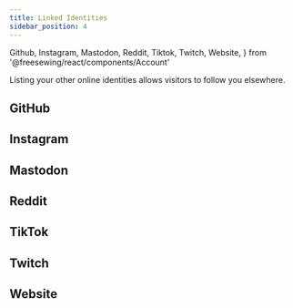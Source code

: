 ```yaml
---
title: Linked Identities
sidebar_position: 4
---
```


  Github,
  Instagram,
  Mastodon,
  Reddit,
  Tiktok,
  Twitch,
  Website,
} from '@freesewing/react/components/Account'

<DocusaurusDoc>
  <RoleBlock user>

Listing your other online identities allows visitors to follow you elsewhere.

## GitHub

<Github />

## Instagram

<Instagram />

## Mastodon

<Mastodon />

## Reddit

<Reddit />

## TikTok

<Tiktok />

## Twitch

<Twitch />

## Website

<Website />

  </RoleBlock>
</DocusaurusDoc>
